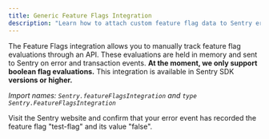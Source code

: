 ```yaml
---
title: Generic Feature Flags Integration
description: "Learn how to attach custom feature flag data to Sentry error events."
---
```


<PlatformContent includePath="feature-flags/prerelease-alert" />

<PlatformContent includePath="feature-flags/integrations/js-featureflags/other-providers-alert" />

The Feature Flags integration allows you to manually track feature flag evaluations through an API.
These evaluations are held in memory and sent to Sentry on error and transaction events.
**At the moment, we only support boolean flag evaluations.** This integration is available in
Sentry SDK **versions <PlatformContent includePath="feature-flags/integrations/js-featureflags/min-version" /> or higher.**

_Import names: `Sentry.featureFlagsIntegration` and `type Sentry.FeatureFlagsIntegration`_

<PlatformContent includePath="/configuration/featureflags" />

Visit the Sentry website and confirm that your error event has recorded the feature flag "test-flag" and its value "false".

<PlatformContent includePath="feature-flags/next-steps" />
